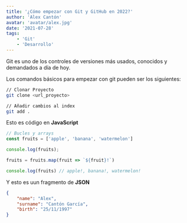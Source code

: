```yaml
---
title: '¿Cómo empezar con Git y GitHub en 2022?'
author: 'Alex Cantón'
avatar: 'avatar/alex.jpg'
date: '2021-07-28'
tags:
    - 'Git'
    - 'Desarrollo'
---
```



Git es uno de los controles de versiones más usados, conocidos y demandados a día de hoy.

<YoutubeVideo youtubeId="kEPF-MWGq1w" youtubeTitle="Tutorial de Git" />

Los comandos básicos para empezar con git pueden ser los siguientes:

```bash
// Clonar Proyecto
git clone <url_proyecto> 

// Añadir cambios al index
git add .
```

Esto es código en **JavaScript**
```js
// Bucles y arrays
const fruits = ['apple', 'banana', 'watermelon']

console.log(fruits);

fruits = fruits.map(fruit => `${fruit}!`)

console.log(fruits) // apple!, banana!, watermelon!
```

Y esto es uun fragmento de **JSON**

```json
{
    "name": "Alex",
    "surname": "Cantón García",
    "birth": "25/11/1997"
}
```